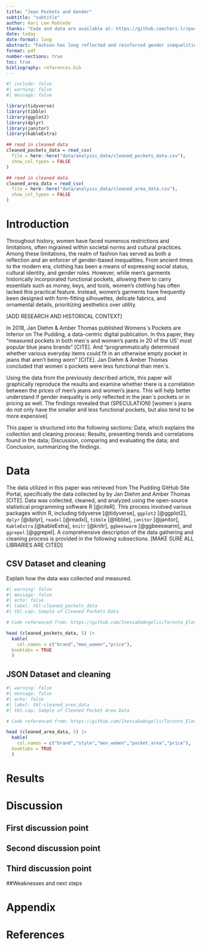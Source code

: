 ```yaml
---
title: "Jean Pockets and Gender"
subtitle: "subtitle"
author: Hari Lee Robledo
thanks: "Code and data are available at: https://github.com/hari-lr/pockets-and-gender"
date: today
date-format: long
abstract: "Fashion has long reflected and reinforced gender inequalities, with women's clothing often lacking functional pockets found in men's garments. A 2018 study by Jan Diehm & Amber Thomas on The Pudding revealed this discrepancy, highlighting inferior pocket functionality in women's jeans. This paper aims to reproduce these findings and explore if gender disparities extend to pricing. Using the same data, we analyze the correlation between prices of men's and women's jeans. Results suggest that women's jeans not only have smaller pockets but also tend to be more expensive. This study sheds light on gender inequalities in everyday products and their broader implications. [UPDATE according to findings]"
format: pdf
number-sections: true
toc: true
bibliography: references.bib
---
```


```r
#| include: false
#| warning: false
#| message: false

library(tidyverse)
library(tibble)
library(ggplot2)
library(dplyr)
library(janitor)
library(kableExtra)

## read in cleaned data 
cleaned_pockets_data = read_csv(
  file = here::here("data/analysis_data/cleaned_pockets_data.csv"),
  show_col_types = FALSE
)

## read in cleaned data 
cleaned_area_data = read_csv(
  file = here::here("data/analysis_data/cleaned_area_data.csv"),
  show_col_types = FALSE
)
```


# Introduction

Throughout history, women have faced numerous restrictions and limitations, often ingrained within societal norms and cultural practices. Among these limitations, the realm of fashion has served as both a reflection and an enforcer of gender-based inequalities. From ancient times to the modern era, clothing has been a means of expressing social status, cultural identity, and gender roles. However, while men's garments historically incorporated functional pockets, allowing them to carry essentials such as money, keys, and tools, women's clothing has often lacked this practical feature. Instead, women's garments have frequently been designed with form-fitting silhouettes, delicate fabrics, and ornamental details, prioritizing aesthetics over utility.

[ADD RESEARCH AND HISTORICAL CONTEXT]

In 2018, Jan Diehm & Amber Thomas published Womens´s Pockets are Inferior on The Pudding, a data-centric digital publication. In this paper, they "measured pockets in both men´s and women’s pants in 20 of the US’ most popular blue jeans brands" [CITE]. And  "programmatically determined whether various everyday items could fit in an otherwise empty pocket in jeans that aren’t being worn" [CITE]. Jan Diehm & Amber Thomas concluded that women´s pockets were less functional than men´s. 

Using the data from the previously described article, this paper will graphically reproduce the results and examine whether there is a correlation between the prices of men's jeans and women's jeans. This will help better understand if gender inequality is only reflected in the jean´s pockets or in pricing as well. The findings revealed that (SPECULATION) [women´s jeans do not only have the smaller and less functional pockets, but also tend to be more expensive] 

This paper is structured into the following sections: Data, which explains the collection and cleaning process; Results, presenting trends and correlations found in the data; Discussion, comparing and evaluating the data; and Conclusion, summarizing the findings.



# Data 
The data utilized in this paper was retrieved from The Pudding GitHub Site Portal, specifically the data collected by by Jan Diehm and Amber Thomas  [CITE]. Data was collected, cleaned, and analyzed using the open-source statistical programming software R [@citeR]. This process involved various packages within R, including tidyverse [@tidyverse], `ggplot2` [@ggplot2], `dplyr` [@dplyr], `readxl` [@readxl], `tibble` [@tibble], `janitor` [@janitor], `KableExtra` [@kableExtra], `knitr` [@knitr], `ggbeeswarm` [@ggbeeswarm], and `ggrepel` [@ggrepel]. A comprehensive description of the data gathering and cleaning process is provided in the following subsections. [MAKE SURE ALL LIBRARIES ARE CITED]

## CSV Dataset and cleaning
Explain how the data was collected and measured. 

```r
#| warning: false
#| message: false
#| echo: false
#| label: tbl-cleaned_pockets_data
#| tbl-cap: Sample of Cleaned Pockets Data

# Code referenced from: https://github.com/InessaDeAngelis/Toronto_Elections/blob/main/outputs/paper/toronto_elections_paper.qmd

head (cleaned_pockets_data, 5) |>
  kable(
    col.names = c("brand","men_women","price"),
  booktabs = TRUE
  )
```


## JSON Dataset and cleaning
```r
#| warning: false
#| message: false
#| echo: false
#| label: tbl-cleaned_area_data
#| tbl-cap: Sample of Cleaned Pocket Area Data

# Code referenced from: https://github.com/InessaDeAngelis/Toronto_Elections/blob/main/outputs/paper/toronto_elections_paper.qmd

head (cleaned_area_data, 5) |>
  kable(
    col.names = c("brand","style","men_women","pocket_area","price"),
  booktabs = TRUE
  )
```


# Results



# Discussion

## First discussion point {#sec-first-point}
## Second discussion point
## Third discussion point

##Weaknesses and next steps

\newpage

\appendix

# Appendix {-}



\newpage


# References


